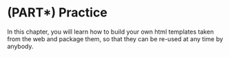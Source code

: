 # (PART\*) Practice {-}

In this chapter, you will learn how to build your own html templates taken from the web and package them, so that they can be re-used at any time by anybody.
